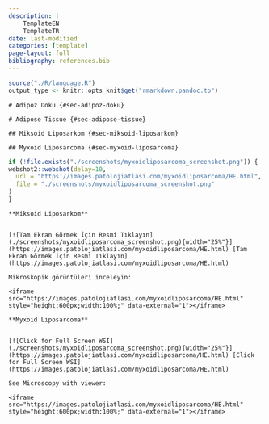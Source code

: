 ```yaml
---
description: |
    TemplateEN
    TemplateTR
date: last-modified
categories: [template]
page-layout: full
bibliography: references.bib
---
```


```r
source("./R/language.R")
output_type <- knitr::opts_knit$get("rmarkdown.pandoc.to")
```

```asis
# Adipoz Doku {#sec-adipoz-doku}
```

```asis
# Adipose Tissue {#sec-adipose-tissue}
```

```asis
## Miksoid Liposarkom {#sec-miksoid-liposarkom}
```

```asis
## Myxoid Liposarcoma {#sec-myxoid-liposarcoma}
```

```r
if (!file.exists("./screenshots/myxoidliposarcoma_screenshot.png")) {
webshot2::webshot(delay=10,
  url = "https://images.patolojiatlasi.com/myxoidliposarcoma/HE.html",
  file = "./screenshots/myxoidliposarcoma_screenshot.png"
)
}
```

```asis

**Miksoid Liposarkom**


[![Tam Ekran Görmek İçin Resmi Tıklayın](./screenshots/myxoidliposarcoma_screenshot.png){width="25%"}](https://images.patolojiatlasi.com/myxoidliposarcoma/HE.html) [Tam Ekran Görmek İçin Resmi Tıklayın](https://images.patolojiatlasi.com/myxoidliposarcoma/HE.html)

```


```asis

Mikroskopik görüntüleri inceleyin:

<iframe src="https://images.patolojiatlasi.com/myxoidliposarcoma/HE.html" style="height:600px;width:100%;" data-external="1"></iframe>

```

```asis

**Myxoid Liposarcoma**


[![Click for Full Screen WSI](./screenshots/myxoidliposarcoma_screenshot.png){width="25%"}](https://images.patolojiatlasi.com/myxoidliposarcoma/HE.html) [Click for Full Screen WSI](https://images.patolojiatlasi.com/myxoidliposarcoma/HE.html)

```

```asis

See Microscopy with viewer: 

<iframe src="https://images.patolojiatlasi.com/myxoidliposarcoma/HE.html" style="height:600px;width:100%;" data-external="1"></iframe>

```
